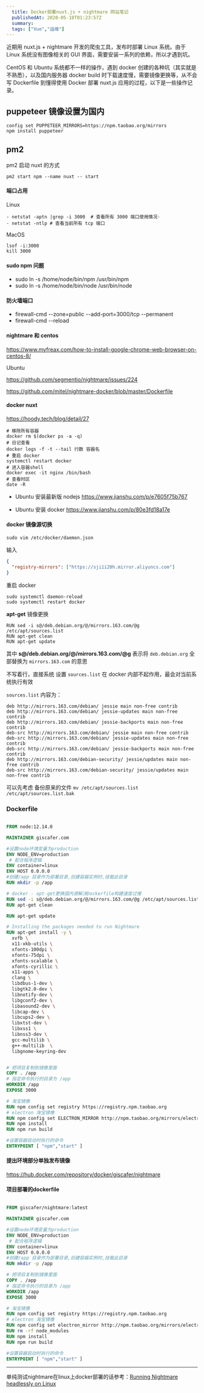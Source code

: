 ```yaml
---
  title: Docker部署nuxt.js + nightmare 网站笔记
  publishedAt: 2020-05-18T01:23:57Z
  summary:  
  tags: ["Vue","运维"]
---
```


近期用 nuxt.js + nightmare 开发的爬虫工具，发布时部署 Linux 系统。由于 Linux 系统没有图像相关的 GUI 界面，需要安装一系列的依赖，所以才遇到坑。

CentOS 和 Ubuntu 系统都不一样的操作，遇到 docker 创建的各种坑（其实就是不熟悉），以及国内服务器 docker build 时下载速度慢，需要镜像更换等，从不会写 Dockerfile 到懂得使用 Docker 部署 nuxt.js 应用的过程，以下是一些操作记录。


## puppeteer 镜像设置为国内

```
config set PUPPETEER_MIRRORS=https://npm.taobao.org/mirrors
npm install puppeteer
```

## pm2

pm2 启动 nuxt 的方式

```
pm2 start npm --name nuxt -- start
```

#### 端口占用

Linux

```shell
- netstat -aptn |grep -i 3000  # 查看所有 3000 端口使用情况·
- netstat -ntlp # 查看当前所有 tcp 端口
```

MacOS

```
lsof -i:3000
kill 3000
```

#### sudo npm 问题

- sudo ln -s /home/node/bin/npm /usr/bin/npm
- sudo ln -s /home/node/bin/node /usr/bin/node

#### 防火墙端口

- firewall-cmd --zone=public --add-port=3000/tcp --permanent
- firewall-cmd --reload

#### nightmare 和 centos

https://www.myfreax.com/how-to-install-google-chrome-web-browser-on-centos-8/

Ubuntu

https://github.com/segmentio/nightmare/issues/224

https://github.com/mitel/nightmare-docker/blob/master/Dockerfile

#### docker nuxt

https://hoody.tech/blog/detail/27

```shell
# 移除所有容器
docker rm $(docker ps -a -q)
# 日记查看
docker logs -f -t --tail 行数 容器名
# 重启 docker
systemctl restart docker
# 进入容器shell
docker exec -it nginx /bin/bash
# 查看时区
date -R
```

- Ubuntu 安装最新版 nodejs
  https://www.jianshu.com/p/e7605f75b767

- Ubuntu 安装 docker
  https://www.jianshu.com/p/80e3fd18a17e

#### docker 镜像源切换

```shell
sudo vim /etc/docker/daemon.json
```

输入

```json
{
  "registry-mirrors": ["https://sji1i20h.mirror.aliyuncs.com"]
}
```

重启 docker

```shell
sudo systemctl daemon-reload
sudo systemctl restart docker

```

**apt-get** 镜像更换

```
RUN sed -i s@/deb.debian.org/@/mirrors.163.com/@g /etc/apt/sources.list
RUN apt-get clean
RUN apt-get update
```

其中 **s@/deb.debian.org/@/mirrors.163.com/@g** 表示将 `deb.debian.org` 全部替换为 `mirrors.163.com` 的意思

不写着行，直接系统 设置 `sources.list` 在 docker 内部不起作用，最会对当前系统执行有效

`sources.list` 内容为：

```
deb http://mirrors.163.com/debian/ jessie main non-free contrib
deb http://mirrors.163.com/debian/ jessie-updates main non-free contrib
deb http://mirrors.163.com/debian/ jessie-backports main non-free contrib
deb-src http://mirrors.163.com/debian/ jessie main non-free contrib
deb-src http://mirrors.163.com/debian/ jessie-updates main non-free contrib
deb-src http://mirrors.163.com/debian/ jessie-backports main non-free contrib
deb http://mirrors.163.com/debian-security/ jessie/updates main non-free contrib
deb-src http://mirrors.163.com/debian-security/ jessie/updates main non-free contrib

```

可以先考虑 备份原来的文件 `mv /etc/apt/sources.list /etc/apt/sources.list.bak`

### Dockerfile

```dockerfile

FROM node:12.14.0

MAINTAINER giscafer.com

#设置node环境变量为production
ENV NODE_ENV=production
 # 配合程序逻辑
ENV container=linux
ENV HOST 0.0.0.0
#创建/app 目录作为部署目录,创建容器实例时,挂载此目录
RUN mkdir -p /app

# docker - apt-get更换国内源解决Dockerfile构建速度过慢
RUN sed -i s@/deb.debian.org/@/mirrors.163.com/@g /etc/apt/sources.list
RUN apt-get clean

RUN apt-get update

# Installing the packages needed to run Nightmare
RUN apt-get install -y \
  xvfb \
  x11-xkb-utils \
  xfonts-100dpi \
  xfonts-75dpi \
  xfonts-scalable \
  xfonts-cyrillic \
  x11-apps \
  clang \
  libdbus-1-dev \
  libgtk2.0-dev \
  libnotify-dev \
  libgconf2-dev \
  libasound2-dev \
  libcap-dev \
  libcups2-dev \
  libxtst-dev \
  libxss1 \
  libnss3-dev \
  gcc-multilib \
  g++-multilib  \
  libgnome-keyring-dev


# 把项目复制到镜像里面
COPY . /app
# 指定命令执行的目录为 /app
WORKDIR /app
EXPOSE 3000

# 淘宝镜像
RUN npm config set registry https://registry.npm.taobao.org
# electron 淘宝镜像
RUN npm config set ELECTRON_MIRROR http://npm.taobao.org/mirrors/electron/
RUN npm install
RUN npm run build

#设置容器启动时执行的命令
ENTRYPOINT [ "npm","start" ]

```

#### 提出环境部分单独发布镜像

https://hub.docker.com/repository/docker/giscafer/nightmare

#### 项目部署的dockerfile

```dockerfile

FROM giscafer/nightmare:latest

MAINTAINER giscafer.com

#设置node环境变量为production
ENV NODE_ENV=production
 # 配合程序逻辑
ENV container=linux
ENV HOST 0.0.0.0
#创建/app 目录作为部署目录,创建容器实例时,挂载此目录
RUN mkdir -p /app

# 把项目复制到镜像里面
COPY . /app
# 指定命令执行的目录为 /app
WORKDIR /app
EXPOSE 3000

# 淘宝镜像
RUN npm config set registry https://registry.npm.taobao.org
# electron 淘宝镜像
RUN npm config set electron_mirror http://npm.taobao.org/mirrors/electron/
RUN rm -rf node_modules
RUN npm install
RUN npm run build

#设置容器启动时执行的命令
ENTRYPOINT [ "npm","start" ]


```

---

单纯测试nightmare在linux上docker部署的话参考：[Running Nightmare headlessly on Linux](https://github.com/segmentio/nightmare/issues/224#issuecomment-365938300)


